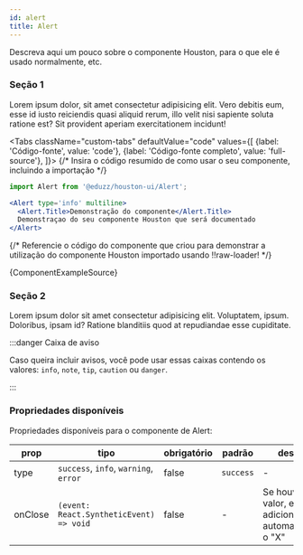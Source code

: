 ```yaml
---
id: alert
title: Alert
---
```


<!-- 
  *** IMPORTANTE:
  *** Para que sua documentação apareça na sidebar, adicione seu caminho através do arquivo sidebars.js
-->


<!-- Importe o componente no qual você demonstra o Houston aqui -->

<!-- Importe o código do componente no qual você demonstra o Houston aqui, usando !!raw-loader! antes do caminho do componente importado -->

<!-- Adicione aqui um texto descrevendo sobre o componente -->
Descreva aqui um pouco sobre o componente Houston, para o que ele é usado normalmente, etc.

<!-- 
  *** Seções destinadas a apresentar o componente com exemplos, variações, demonstração de como funciona algumas propriedades, etc.
  *** Crie quantas seções forem necessárias para documentar o componente
-->
### Seção 1

Lorem ipsum dolor, sit amet consectetur adipisicing elit. Vero debitis eum, esse id iusto reiciendis quasi aliquid rerum, illo velit nisi sapiente soluta ratione est? Sit provident aperiam exercitationem incidunt!

<!-- Renderize o componente para demonstrar seu funcionamento -->
<ComponentExample />

<!-- 
  *** Bloco de código com o exemplo do componente renderizado acima 
  *** Mantenha as configurações do componente Tabs como está
  *** Altere apenas os conteúdos dos códigos-fonte
-->
<Tabs
  className="custom-tabs"
  defaultValue="code"
  values={[
    {label: 'Código-fonte', value: 'code'},
    {label: 'Código-fonte completo', value: 'full-source'},
  ]}>
<TabItem value="code">
{/* Insira o código resumido de como usar o seu componente, incluindo a importação */}

```jsx
import Alert from '@eduzz/houston-ui/Alert';

<Alert type='info' multiline>
  <Alert.Title>Demonstração do componente</Alert.Title>
  Demonstraçao do seu componente Houston que será documentado
</Alert>
```

</TabItem>
<TabItem value="full-source">
  {/* Referencie o código do componente que criou para demonstrar a utilização do componente Houston importado usando !!raw-loader! */}

  <CodeBlock className="language-tsx">{ComponentExampleSource}</CodeBlock>
</TabItem>
</Tabs>

### Seção 2

Lorem ipsum dolor sit amet consectetur adipisicing elit. Voluptatem, ipsum. Doloribus, ipsam id? Ratione blanditiis quod at repudiandae esse cupiditate.

:::danger Caixa de aviso

Caso queira incluir avisos, você pode usar essas caixas contendo os valores: `info`, `note`, `tip`, `caution` ou `danger`.

:::

<!-- Adicione na tabela as propriedades disponíveis no componente Houston que está sendo documentado -->
### Propriedades disponíveis

Propriedades disponíveis para o componente de Alert:

| prop | tipo | obrigatório | padrão | descrição |
| ---- | ---- | -------- | ------- | ----------- |
| type | `success`, `info`, `warning`, `error` | false | `success` | - |
| onClose | `(event: React.SyntheticEvent) => void` | false | - | Se houver um valor, ele adiciona automaticamente o "X" |
